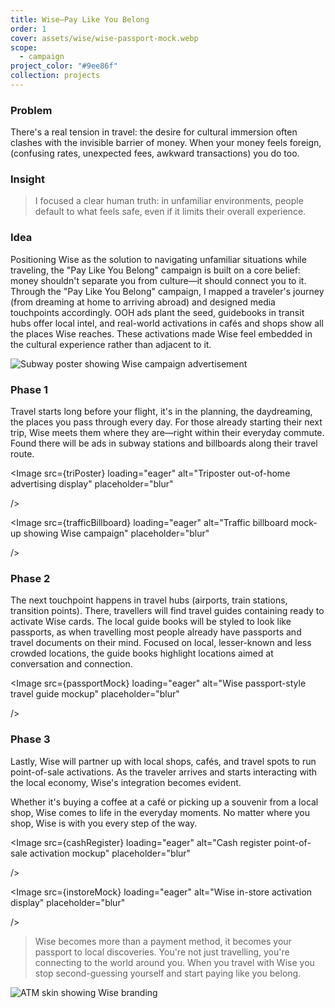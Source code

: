 ```yaml
---
title: Wise—Pay Like You Belong
order: 1
cover: assets/wise/wise-passport-mock.webp
scope:
  - campaign
project_color: "#9ee86f"
collection: projects
---
```



### Problem

There's a real tension in travel: the desire for cultural immersion often clashes with the invisible barrier of money. When your money feels foreign, (confusing rates, unexpected fees, awkward transactions) you do too.

### Insight

> I focused a clear human truth: in unfamiliar environments, people default to what feels safe, even if it limits their overall experience.

### Idea

Positioning Wise as the solution to navigating unfamiliar situations while traveling, the "Pay Like You Belong" campaign is built on a core belief: money shouldn't separate you from culture—it should connect you to it. Through the "Pay Like You Belong" campaign, I mapped a traveler's journey (from dreaming at home to arriving abroad) and designed media touchpoints accordingly. OOH ads plant the seed, guidebooks in transit hubs offer local intel, and real-world activations in cafés and shops show all the places Wise reaches. These activations made Wise feel embedded in the cultural experience rather than adjacent to it.

<YoutubeEmbed id="j9B-eHfk13Q" />

<Image
  src={subwayPoster}
  loading="eager"
  alt="Subway poster showing Wise campaign advertisement"
  placeholder="blur"
/>

### Phase 1

Travel starts long before your flight, it's in the planning, the daydreaming, the places you pass through every day. For those already starting their next trip, Wise meets them where they are—right within their everyday commute. Found there will be ads in subway stations and billboards along their travel route.

<Image
  src={triPoster}
  loading="eager"
  alt="Triposter out-of-home advertising display"
    placeholder="blur"

/>

<Image
  src={trafficBillboard}
  loading="eager"
  alt="Traffic billboard mock-up showing Wise campaign" 
   placeholder="blur"

/>

### Phase 2

The next touchpoint happens in travel hubs (airports, train stations, transition points). There, travellers will find travel guides containing ready to activate Wise cards. The local guide books will be styled to look like passports, as when travelling most people already have passports and travel documents on their mind. Focused on local, lesser-known and less crowded locations, the guide books highlight locations aimed at conversation and connection.

<Image
  src={passportMock}
  loading="eager"
  alt="Wise passport-style travel guide mockup"
    placeholder="blur"

/>

### Phase 3

Lastly, Wise will partner up with local shops, cafés, and travel spots to run point-of-sale activations. As the traveler arrives and starts interacting with the local economy, Wise's integration becomes evident.

Whether it's buying a coffee at a café or picking up a souvenir from a local shop, Wise comes to life in the everyday moments. No matter where you shop, Wise is with you every step of the way.

<Image
  src={cashRegister}
  loading="eager"
  alt="Cash register point-of-sale activation mockup"
    placeholder="blur"

/>

<Image
  src={instoreMock}
  loading="eager"
  alt="Wise in-store activation display"
    placeholder="blur"

/>

> Wise becomes more than a payment method, it becomes your passport to local discoveries. You're not just travelling, you're connecting to the world around you. When you travel with Wise you stop second-guessing yourself and start paying like you belong.

<Image
  src={atmSkin}
  loading="eager"
  alt="ATM skin showing Wise branding"
  placeholder="blur"
/>
